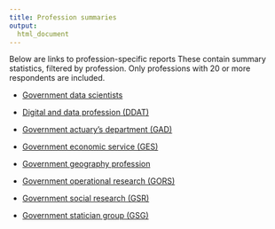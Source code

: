 ```yaml
---
title: Profession summaries
output:
  html_document
---
```


[comment]: <> (This document makes use of custom open and close tags for use with glue::glue() (" and ", respectively))
[comment]: <> (This document should only be edited as a template: quarto/templates/professions.qmd)

Below are links to profession-specific reports These contain summary statistics, filtered by profession. Only professions with 20 or more respondents are included.

- [Government data scientists](professions/data-scientists.html)

- [Digital and data profession (DDAT)](professions/digital-and-data.html)

- [Government actuary's department (GAD)](professions/government-actuarys-department.html)

- [Government economic service (GES)](professions/government-economic-service.html)

- [Government geography profession](professions/government-geography.html)

- [Government operational research (GORS)](professions/government-operational-research.html)

- [Government social research (GSR)](professions/government-social-research.html)

- [Government statician group (GSG)](professions/government-statician-group.html)


